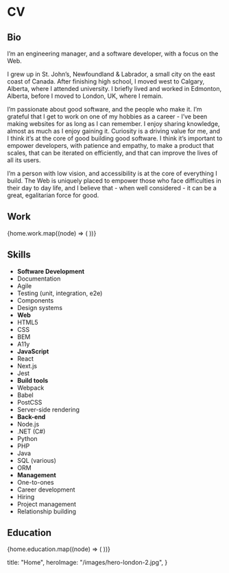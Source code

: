 


# CV

## Bio

<Paragraph isLead>
  I’m an engineering manager, and a software developer, with a focus on the Web.
</Paragraph>

I grew up in St. Johnʼs, Newfoundland & Labrador, a small city on the east coast of Canada. After finishing high school, I moved west to Calgary, Alberta, where I attended university. I briefly lived and worked in Edmonton, Alberta, before I moved to London, UK, where I remain.

I’m passionate about good software, and the people who make it. I’m grateful that I get to work on one of my hobbies as a career - Iʼve been making websites for as long as I can remember. I enjoy sharing knowledge, almost as much as I enjoy gaining it. Curiosity is a driving value for me, and I think itʼs at the core of good building good software. I think itʼs important to empower developers, with patience and empathy, to make a product that scales, that can be iterated on efficiently, and that can improve the lives of all its users.

Iʼm a person with low vision, and accessibility is at the core of everything I build. The Web is uniquely placed to empower those who face difficulties in their day to day life, and I believe that - when well considered - it can be a great, egalitarian force for good.

<VerticalSpacing size="xxxl" />

## Work

<Associations>
  {home.work.map((node) => (
    <Association key={node.company} {...node} />
  ))}
</Associations>

<VerticalSpacing size="xxxl" />

## Skills

<Skills>

- <strong>Software Development</strong>
- Documentation
- Agile
- Testing (unit, integration, e2e)
- Components
- Design systems
- <strong>Web</strong>
- HTML5
- CSS
- BEM
- A11y
- <strong>JavaScript</strong>
- React
- Next.js
- Jest
- <strong>Build tools</strong>
- Webpack
- Babel
- PostCSS
- Server-side rendering
- <strong>Back-end</strong>
- Node.js
- .NET (C#)
- Python
- PHP
- Java
- SQL (various)
- ORM
- <strong>Management</strong>
- One-to-ones
- Career development
- Hiring
- Project management
- Relationship building

</Skills>

<VerticalSpacing size="xxxl" />

## Education

<Associations>
  {home.education.map((node) => (
    <Association key={node.company} {...node} />
  ))}
</Associations>

  title: "Home",
  heroImage: "/images/hero-london-2.jpg",
}

